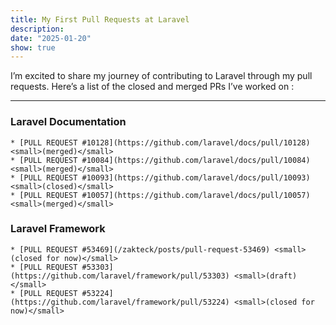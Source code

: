 ```yaml
---
title: My First Pull Requests at Laravel
description: 
date: "2025-01-20"
show: true
---
```


I’m excited to share my journey of contributing to Laravel through my pull requests. Here’s a list of the closed and merged PRs I’ve worked on : 

---
### Laravel Documentation
    * [PULL REQUEST #10128](https://github.com/laravel/docs/pull/10128) <small>(merged)</small>
    * [PULL REQUEST #10084](https://github.com/laravel/docs/pull/10084) <small>(merged)</small>
    * [PULL REQUEST #10093](https://github.com/laravel/docs/pull/10093) <small>(closed)</small>
    * [PULL REQUEST #10057](https://github.com/laravel/docs/pull/10057) <small>(merged)</small>

### Laravel Framework
    * [PULL REQUEST #53469](/zakteck/posts/pull-request-53469) <small>(closed for now)</small>
    * [PULL REQUEST #53303](https://github.com/laravel/framework/pull/53303) <small>(draft)</small>
    * [PULL REQUEST #53224](https://github.com/laravel/framework/pull/53224) <small>(closed for now)</small>


